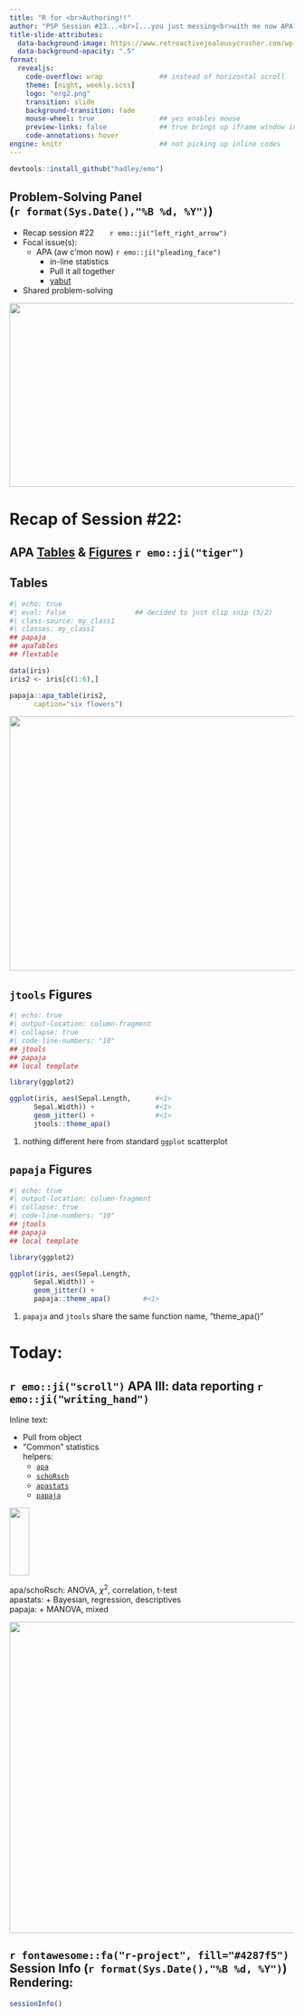 ```yaml
---
title: "R for <br>Authoring!!" 
author: "PSP Session #23...<br>[...you just messing<br>with me now APA?!?]{.shiny}"
title-slide-attributes: 
  data-background-image: https://www.retroactivejealousycrusher.com/wp-content/uploads/2017/04/psicoterapias-2.jpg
  data-background-opacity: ".5"
format:
  revealjs:
    code-overflow: wrap              ## instead of horizontal scroll
    theme: [night, weekly.scss]
    logo: "erg2.png"
    transition: slide
    background-transition: fade
    mouse-wheel: true                ## yes enables mouse
    preview-links: false             ## true brings up iframe window instead of "site"
    code-annotations: hover 
engine: knitr                        ## not picking up inline codes
---
```


```r
devtools::install_github("hadley/emo")
```

## Problem-Solving Panel <br>(`r format(Sys.Date(),"%B %d, %Y")`)

::: {layout="[80,20]"}
::: first-column
-   Recap session #22&nbsp;&nbsp;&nbsp;&nbsp;&nbsp;&nbsp;&nbsp;`r emo::ji("left_right_arrow")`
-   Focal issue(s):
    - APA (aw c'mon now) `r emo::ji("pleading_face")`
      + in-line statistics
      + Pull it all together
      + [yabut](https://wjschne.github.io/apaquarto/)
-   Shared problem-solving
:::

::: second-column
:::
:::

![](img/title22.JPG){.absolute top="170" right="-120" width="550" height="325"}

# Recap of Session #22: 

## APA [Tables](https://dstanley4.github.io/apaTables/articles/apaTables.html#correlation-table) & [Figures](https://search.r-project.org/CRAN/refmans/jtools/html/theme_apa.html) `r emo::ji("tiger")`

::: {.panel-tabset}

## Tables

```r
#| echo: true
#| eval: false                 ## decided to just clip snip (5/2)
#| class-source: my_class1
#| classes: my_class1
## papaja 
## apaTables
## flextable

data(iris)
iris2 <- iris[c(1:6),]

papaja::apa_table(iris2,
      caption="six flowers")

```

::: {.fragment}
![](img/apatable.JPG){.absolute width="700" height="450" top="200" right="-150"}
:::

## `jtools` Figures

```r
#| echo: true
#| output-location: column-fragment
#| collapse: true
#| code-line-numbers: "10"
## jtools
## papaja
## local template

library(ggplot2)

ggplot(iris, aes(Sepal.Length,      #<1>
      Sepal.Width)) +               #<1>
      geom_jitter() +               #<1>
      jtools::theme_apa()
```
1. nothing different here from standard `ggplot` scatterplot

##

## `papaja` Figures

```r
#| echo: true
#| output-location: column-fragment
#| collapse: true
#| code-line-numbers: "10"
## jtools
## papaja
## local template

library(ggplot2)

ggplot(iris, aes(Sepal.Length, 
      Sepal.Width)) +
      geom_jitter() + 
      papaja::theme_apa()        #<1>
```
1. `papaja` and `jtools` share the same function name, "theme_apa()"
:::

# Today: 

## `r emo::ji("scroll")` APA III: data reporting `r emo::ji("writing_hand")`

[Inline text:]{.kulas3} 

+ Pull from object
+ "Common" statistics<br>helpers:
  + [`apa`](https://github.com/dgromer/apa)
  + [`schoRsch`](https://www.tqmp.org/RegularArticles/vol12-2/p147/p147.pdf)
  + [`apastats`](https://github.com/achetverikov/APAstats)
  + [`papaja`](https://github.com/crsh/papaja)

![](https://www.pngall.com/wp-content/uploads/15/Bracket-PNG-Image-File.png){.absolute bottom="155" left="-15" width="35" height="120"}


::: {.notes}
apa/schoRsch: ANOVA, $\chi^2$, correlation, t-test  
apastats: + Bayesian, regression, descriptives  
papaja: + MANOVA, mixed
:::

![](https://slideplayer.com/slide/9481929/29/images/32/Sample+Result.jpg){.absolute top="100" right="-115" width="700" height="550"}

## `r fontawesome::fa("r-project", fill="#4287f5")` Session Info (`r format(Sys.Date(),"%B %d, %Y")`) Rendering:

```r
sessionInfo()
```

